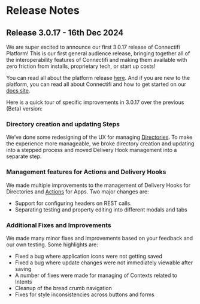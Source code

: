 # Release Notes

## Release 3.0.17 - 16th Dec 2024

We are super excited to announce our first 3.0.17 release of Connectifi Platform! This is our first general audience release, bringing together all of the interoperability features of Connectifi and making them available with zero friction from installs, proprietary tech, or start up costs!  

You can read all about the platform release [here](https://connectifi.co/post/announcing-connectifi-platform).  And if you are new to the platform, you can read all about Connectifi and how to get started on our [docs site](https://docs.connectifi.co).   

Here is a quick tour of specific improvements in 3.0.17 over the previous (Beta) version:

### Directory creation and updating Steps

We’ve done some redesigning of the UX for managing [Directories](https://docs.connectifi.co/Directories).  To make the experience more manageable, we broke directory creation and updating into a stepped process and moved Delivery Hook management into a separate step.  

### Management features for Actions and Delivery Hooks

We made multiple improvements to the management of Delivery Hooks for Directories and [Actions](https://docs.connectifi.co/Actions/Actions) for Apps.   Two major changes are:

- Support for configuring headers on REST calls.
- Separating testing and property editing into different modals and tabs

### Additional Fixes and Improvements

We made many minor fixes and improvements based on your feedback and our own testing.  Some highlights are:

- Fixed a bug where application icons were not getting saved
- Fixed a bug where update changes were not immediately viewable after saving
- A number of fixes were made for managing of Contexts related to Intents
- Cleanup of the bread crumb navigation
- Fixes for style inconsistencies across buttons and forms

